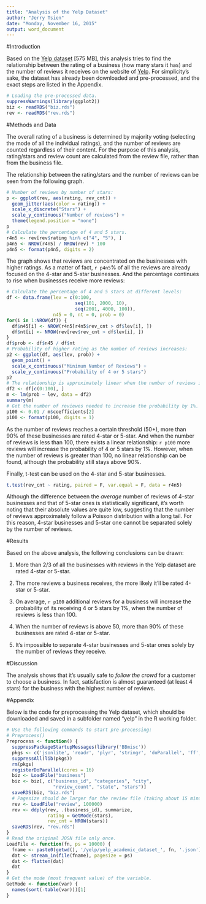 ```yaml
---
title: "Analysis of the Yelp Dataset"
author: "Jerry Tsien"
date: "Monday, November 16, 2015"
output: word_document
---
```


#Introduction  

Based on the [Yelp dataset](https://d396qusza40orc.cloudfront.net/dsscapstone/dataset/yelp_dataset_challenge_academic_dataset.zip) [575 MB], this analysis tries to find the relationship between the rating of a business (how many stars it has) and the number of reviews it receives on the website of [Yelp](http://www.yelp.com/). For simplicity's sake, the dataset has already been downloaded and pre-processed, and the exact steps are listed in the Appendix.  

```r
# Loading the pre-processed data.
suppressWarnings(library(ggplot2))
biz <- readRDS("biz.rds")
rev <- readRDS("rev.rds")
```

#Methods and Data  

The overall rating of a business is determined by majority voting (selecting the mode of all the individual ratings), and the number of reviews are counted regardless of their content. For the purpose of this analysis, rating/stars and review count are calculated from the review file, rather than from the business file.  

The relationship between the rating/stars and the number of reviews can be seen from the following graph.  

```r
# Number of reviews by number of stars:
p <- ggplot(rev, aes(rating, rev_cnt)) +
  geom_jitter(aes(color = rating)) +
  scale_x_discrete("Stars") +
  scale_y_continuous("Number of reviews") +
  theme(legend.position = "none")
p
# Calculate the percentage of 4 and 5 stars.
r4n5 <- rev[rev$rating %in% c("4", "5"), ]
p4n5 <- NROW(r4n5) / NROW(rev) * 100
p4n5 <- format(p4n5, digits = 2)
```

The graph shows that reviews are concentrated on the businesses with higher ratings. As a matter of fact, `r p4n5`% of all the reviews are already focused on the 4-star and 5-star businesses. And the percentage continues to rise when businesses receive more reviews:  

```r
# Calculate the percentage of 4 and 5 stars at different levels:
df <- data.frame(lev = c(0:100,
                         seq(101, 2000, 10),
                         seq(2001, 4000, 100)),
                 n45 = 0, nt = 0, prob = 0)
for(i in 1:NROW(df)) {
  df$n45[i] <- NROW(r4n5[r4n5$rev_cnt > df$lev[i], ])
  df$nt[i] <- NROW(rev[rev$rev_cnt > df$lev[i], ])
}
df$prob <- df$n45 / df$nt
# Probability of higher rating as the number of reviews increases:
p2 <- ggplot(df, aes(lev, prob)) +
  geom_point() +
  scale_x_continuous("Minimum Number of Reviews") +
  scale_y_continuous("Probability of 4 or 5 stars")
p2
# The relationship is approximately linear when the number of reviews is lower than 100.
df2 <- df[c(0:100), ]
m <- lm(prob ~ lev, data = df2)
summary(m)
# Get the number of reviewes needed to increase the probability by 1%.
p100 <- 0.01 / m$coefficients[2]
p100 <- format(p100, digits = 1)
```

As the number of reviews reaches a certain threshold (50+), more than 90% of these businesses are rated 4-star or 5-star. And when the number of reviews is less than 100, there exists a linear relationship: `r p100` more reviews will increase the probability of 4 or 5 stars by 1%. However, when the number of reviews is greater than 100, no linear relationship can be found, although the probability still stays above 90%.  

Finally, t-test can be used on the 4-star and 5-star businesses.  

```r
t.test(rev_cnt ~ rating, paired = F, var.equal = F, data = r4n5)
```

Although the difference between the *average* number of reviews of 4-star businesses and that of 5-star ones is statistically significant, it's worth noting that their absolute values are quite low, suggesting that the number of reviews approximately follow a Poisson distribution with a long tail. For this reason, 4-star businesses and 5-star one cannot be separated solely by the number of reviews.  

#Results

Based on the above analysis, the following conclusions can be drawn:

1. More than 2/3 of all the businesses with reviews in the Yelp dataset are rated 4-star or 5-star.  

2. The more reviews a business receives, the more likely it'll be rated 4-star or 5-star.  

3. On average, `r p100` additional reviews for a business will increase the probability of its receiving 4 or 5 stars by 1%, when the number of reviews is less than 100.  

4. When the number of reviews is above 50, more than 90% of these businesses are rated 4-star or 5-star.  

5. It's impossible to separate 4-star businesses and 5-star ones solely by the number of reviews they receive.  

#Discussion

The analysis shows that it's usually safe to *follow the crowd* for a customer to choose a business. In fact, satisfaction is almost guaranteed (at least 4 stars) for the business with the highest number of reviews.  

#Appendix

Below is the code for preprocessing the Yelp dataset, which should be downloaded and saved in a subfolder named "yelp" in the R working folder.  

```r
# Use the following commands to start pre-processing:
# Preprocess()  
Preprocess <- function() {
  suppressPackageStartupMessages(library('BBmisc'))
  pkgs <- c('jsonlite', 'readr', 'plyr', 'stringr', 'doParallel', 'ff', 'ffbase')
  suppressAll(lib(pkgs))
  rm(pkgs)
  registerDoParallel(cores = 16)
  biz <- LoadFile("business")
  biz <- biz[, c("business_id", "categories", "city",
                 "review_count", "state", "stars")]
  saveRDS(biz, "biz.rds")
  # Pagesize should be larger for the review file (taking about 15 minutes).
  rev <- LoadFile("review", 100000)
  rev <- ddply(rev, .(business_id), summarize,
               rating = GetMode(stars),
               rev_cnt = NROW(stars))
  saveRDS(rev, "rev.rds")
}
# Read the original JOSN file only once.
LoadFile <- function(fn, ps = 10000) {
  fname <- paste0(getwd(), '/yelp/yelp_academic_dataset_', fn, '.json')
  dat <- stream_in(file(fname), pagesize = ps)
  dat <- flatten(dat)
  dat
}
# Get the mode (most frequent value) of the variable.
GetMode <- function(var) {
  names(sort(-table(var)))[1]
}
```
